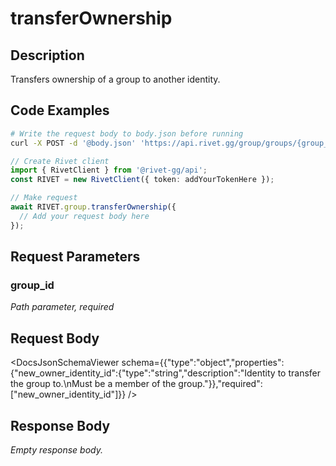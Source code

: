 

# transferOwnership

## Description

Transfers ownership of a group to another identity.


## Code Examples

<CodeGroup title='Request' tag='POST' label='https://api.rivet.gg/group/groups/{group_id}/transfer-owner'>

```bash {{ title: 'cURL' }}
# Write the request body to body.json before running
curl -X POST -d '@body.json' 'https://api.rivet.gg/group/groups/{group_id}/transfer-owner'
```

```ts
// Create Rivet client
import { RivetClient } from '@rivet-gg/api';
const RIVET = new RivetClient({ token: addYourTokenHere });

// Make request
await RIVET.group.transferOwnership({
  // Add your request body here
});
```

</CodeGroup>


## Request Parameters


### group_id

_Path parameter, required_





## Request Body

<DocsJsonSchemaViewer schema={{"type":"object","properties":{"new_owner_identity_id":{"type":"string","description":"Identity to transfer the group to.\nMust be a member of the group."}},"required":["new_owner_identity_id"]}} />


## Response Body

_Empty response body._
